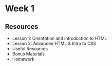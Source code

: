 
# Week 1

## Resources

- Lesson 1: <Link to="/week-1/lesson-1"> Orientation and introduction to HTML</Link>
- Lesson 2: <Link to="/week-1/lesson-2">Advanced HTML & Intro to CSS</Link>
- Useful Resources
- Bonus Materials
- Homework
